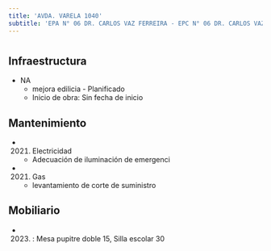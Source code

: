 ```yaml
---
title: 'AVDA. VARELA 1040'
subtitle: 'EPA N° 06 DR. CARLOS VAZ FERREIRA - EPC N° 06 DR. CARLOS VAZ FERREIRA'
---
```


#
## Infraestructura

* NA 
    + mejora edilicia - Planificado 
    + Inicio de obra: Sin fecha de inicio 






## Mantenimiento

*  (2021) Electricidad 
    + Adecuación de iluminación de emergenci

*  (2021) Gas 
    + levantamiento de corte de suministro





## Mobiliario

*  (2023) : Mesa pupitre doble 15, Silla escolar 30 



